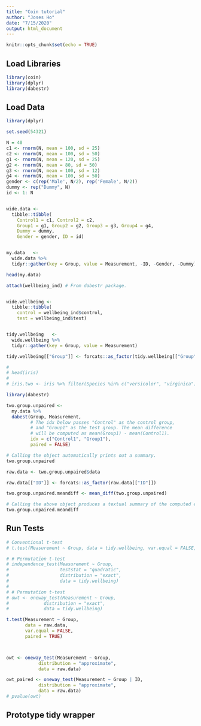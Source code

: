 ```yaml
---
title: "Coin tutorial"
author: "Joses Ho"
date: "7/15/2020"
output: html_document
---
```


```r
knitr::opts_chunk$set(echo = TRUE)
```

## Load Libraries

```r
library(coin)
library(dplyr)
library(dabestr)
```

## Load Data

```r
library(dplyr)

set.seed(54321)

N = 40
c1 <- rnorm(N, mean = 100, sd = 25)
c2 <- rnorm(N, mean = 100, sd = 50)
g1 <- rnorm(N, mean = 120, sd = 25)
g2 <- rnorm(N, mean = 80, sd = 50)
g3 <- rnorm(N, mean = 100, sd = 12)
g4 <- rnorm(N, mean = 100, sd = 50)
gender <- c(rep('Male', N/2), rep('Female', N/2))
dummy <- rep("Dummy", N)
id <- 1: N


wide.data <- 
  tibble::tibble(
    Control1 = c1, Control2 = c2,
    Group1 = g1, Group2 = g2, Group3 = g3, Group4 = g4,
    Dummy = dummy,
    Gender = gender, ID = id)


my.data   <- 
  wide.data %>%
  tidyr::gather(key = Group, value = Measurement, -ID, -Gender, -Dummy)

head(my.data)
```

```r
attach(wellbeing_ind) # From dabestr package.


wide.wellbeing <- 
  tibble::tibble(
    control = wellbeing_ind$control, 
    test = wellbeing_ind$test)


tidy.wellbeing   <- 
  wide.wellbeing %>%
  tidyr::gather(key = Group, value = Measurement)

tidy.wellbeing[["Group"]] <- forcats::as_factor(tidy.wellbeing[["Group"]])

# 
# head(iris)
# 
# iris.two <- iris %>% filter(Species %in% c("versicolor", "virginica"))
```


```r

library(dabestr)

two.group.unpaired <- 
  my.data %>%
  dabest(Group, Measurement, 
         # The idx below passes "Control" as the control group, 
         # and "Group1" as the test group. The mean difference
         # will be computed as mean(Group1) - mean(Control1).
         idx = c("Control1", "Group1"), 
         paired = FALSE)

# Calling the object automatically prints out a summary.
two.group.unpaired

raw.data <- two.group.unpaired$data

raw.data[["ID"]] <- forcats::as_factor(raw.data[["ID"]])

```



```r
two.group.unpaired.meandiff <- mean_diff(two.group.unpaired)

# Calling the above object produces a textual summary of the computed effect size.
two.group.unpaired.meandiff
```


## Run Tests

```r

# Conventional t-test
# t.test(Measurement ~ Group, data = tidy.wellbeing, var.equal = FALSE, paired = TRUE)

# # Permutation t-test
# independence_test(Measurement ~ Group,
#                   teststat = "quadratic",
#                   distribution = "exact",
#                   data = tidy.wellbeing)
# 
# # Permutation t-test
# owt <- oneway_test(Measurement ~ Group,
#             distribution = "exact",
#             data = tidy.wellbeing)

t.test(Measurement ~ Group,
       data = raw.data, 
       var.equal = FALSE, 
       paired = TRUE)



owt <- oneway_test(Measurement ~ Group,
            distribution = "approximate",
            data = raw.data)

owt_paired <- oneway_test(Measurement ~ Group | ID,
            distribution = "approximate",
            data = raw.data)
# pvalue(owt)

```

## Prototype tidy wrapper

```r

```



